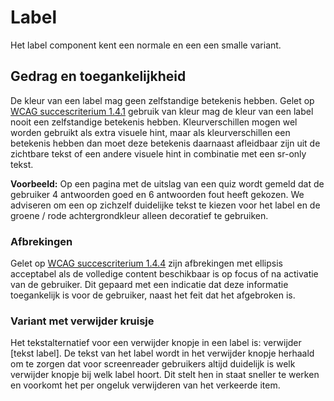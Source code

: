 
# Label

<StorybookComponent variant="default" />

Het label component kent een normale en een een smalle variant.

## Gedrag en toegankelijkheid

De kleur van een label mag geen zelfstandige betekenis hebben. Gelet op [WCAG succescriterium 1.4.1](https://www.w3.org/Translations/WCAG21-nl/#gebruik-van-kleur) gebruik van kleur mag de kleur van een label nooit een zelfstandige betekenis hebben. Kleurverschillen mogen wel worden gebruikt als extra visuele hint, maar als kleurverschillen een betekenis hebben dan moet deze betekenis daarnaast afleidbaar zijn uit de zichtbare tekst of een andere visuele hint in combinatie met een sr-only tekst.

**Voorbeeld:**
Op een pagina met de uitslag van een quiz wordt gemeld dat de gebruiker 4 antwoorden goed en 6 antwoorden fout heeft gekozen. We adviseren om een op zichzelf duidelijke tekst te kiezen voor het label en de groene / rode achtergrondkleur alleen decoratief te gebruiken.

### Afbrekingen

Gelet op [WCAG succescriterium 1.4.4](https://www.w3.org/WAI/WCAG21/Understanding/resize-text.html) zijn afbrekingen met ellipsis acceptabel als de volledige content beschikbaar is op focus of na activatie van de gebruiker. Dit gepaard met een indicatie dat deze informatie toegankelijk is voor de gebruiker, naast het feit dat het afgebroken is.

### Variant met verwijder kruisje

Het tekstalternatief voor een verwijder knopje in een label is: verwijder [tekst label]. De tekst van het label wordt in het verwijder knopje herhaald om te zorgen dat voor screenreader gebruikers altijd duidelijk is welk verwijder knopje bij welk label hoort. Dit stelt hen in staat sneller te werken en voorkomt het per ongeluk verwijderen van het verkeerde item.
